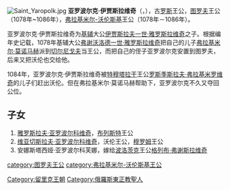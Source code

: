 {{Otheruses|亚罗波尔克·伊贾斯拉维奇 (布日斯克)|subject=弗拉基米尔-沃伦斯基王公亚罗波尔克·伊贾斯拉维奇|other=同名的布日斯克王公}}
[[File:Saint_Yaropolk.jpg|thumb]]
'''亚罗波尔克·伊贾斯拉维奇'''（{{lang-ru|Ярополк Изяславич}}，{{bd|约1050年||1086年|11月22日|Изяславич}}），古[[罗斯|罗斯]]王公，[[图罗夫|图罗夫]]王公（1078年~1086年），[[弗拉基米尔-沃伦斯基|弗拉基米尔-沃伦斯基]]王公（1078年－1086年）。
 
亚罗波尔克·伊贾斯拉维奇为[[基辅|基辅]]大公[[伊贾斯拉夫一世·雅罗斯拉维奇|伊贾斯拉夫一世·雅罗斯拉维奇]]之子。根据编年史记载，1078年基辅大公[[弗谢沃洛德一世·雅罗斯拉维奇|弗谢沃洛德一世·雅罗斯拉维奇]]把自己的儿子[[弗拉基米尔·莫诺马赫|弗拉基米尔·莫诺马赫]]派到[[切尔尼戈夫|切尔尼戈夫]]当王公，而把自己的侄子亚罗波尔克安置到图罗夫，后来又把沃伦也交给他。

1084年，亚罗波尔克·伊贾斯拉维奇被[[特穆塔拉干|特穆塔拉干]]王公[[罗斯季斯拉夫·弗拉基米罗维奇|罗斯季斯拉夫·弗拉基米罗维奇]]的儿子们赶出沃伦。但在弗拉基米尔·莫诺马赫帮助下，亚罗波尔克不久又夺回公位。

==子女==

#[[雅罗斯拉夫·亚罗波尔科维奇|雅罗斯拉夫·亚罗波尔科维奇]]，[[布列斯特|布列斯特]]王公
#[[维亚切斯拉夫·亚罗波尔科维奇|维亚切斯拉夫·亚罗波尔科维奇]]，沃伦王公，[[穆罗姆|穆罗姆]]王公
#安娜斯塔西娅·亚罗波尔科芙娜，嫁给[[波洛茨克|波洛茨克]]王公[[格列布·弗谢斯拉维奇|格列布·弗谢斯拉维奇]]

{{start box}}
{{s-before|[[奥列格·斯维亚托斯拉维奇_(特穆塔拉干)|奥列格·斯维亚托斯拉维奇]]}}
{{s-title|[[弗拉基米尔-沃伦斯基统治者列表|弗拉基米尔-沃伦斯基王公]]|1078~1086}}
{{s-after|[[达维德·伊戈列维奇|达维德·伊戈列维奇]]}}
{{s-before|[[伊贾斯拉夫一世·雅罗斯拉维奇|伊贾斯拉夫一世]]}}
{{s-title|[[图罗夫统治者列表|图罗夫王公]]|1078~1086}}
{{s-after|[[斯维亚托波尔克二世·伊贾斯拉维奇|斯维亚托波尔克二世]]}}
{{end box}}

[[category:图罗夫王公|category:图罗夫王公]]
[[category:弗拉基米尔-沃伦斯基王公|category:弗拉基米尔-沃伦斯基王公]]
[[Category:留里克王朝|Category:留里克王朝]]
[[Category:俄羅斯東正教聖人|Category:俄羅斯東正教聖人]]